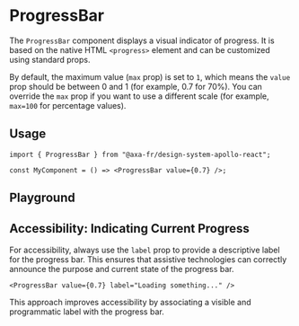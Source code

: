 
<Meta of={ProgressBarStories} />

# ProgressBar

The `ProgressBar` component displays a visual indicator of progress. It is based on the native HTML `<progress>` element and can be customized using standard props.

By default, the maximum value (`max` prop) is set to `1`, which means the `value` prop should be between 0 and 1 (for example, 0.7 for 70%).
You can override the `max` prop if you want to use a different scale (for example, `max=100` for percentage values).

## Usage

```tsx title="Example usage"
import { ProgressBar } from "@axa-fr/design-system-apollo-react";

const MyComponent = () => <ProgressBar value={0.7} />;
```

## Playground

<Canvas of={ProgressBarStories.Playground} sourceState="shown" />

<Controls of={ProgressBarStories.Playground} />

## Accessibility: Indicating Current Progress

For accessibility, always use the `label` prop to provide a descriptive label for the progress bar. This ensures that assistive technologies can correctly announce the purpose and current state of the progress bar.

```tsx title="Accessible ProgressBar"
<ProgressBar value={0.7} label="Loading something..." />
```

This approach improves accessibility by associating a visible and programmatic label with the progress bar.

